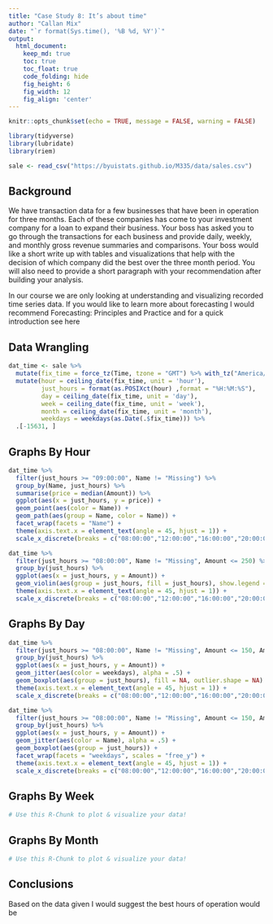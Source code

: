 ```yaml
---
title: "Case Study 8: It’s about time"
author: "Callan Mix"
date: "`r format(Sys.time(), '%B %d, %Y')`"
output:
  html_document:  
    keep_md: true
    toc: true
    toc_float: true
    code_folding: hide
    fig_height: 6
    fig_width: 12
    fig_align: 'center'
---
```


```r
knitr::opts_chunk$set(echo = TRUE, message = FALSE, warning = FALSE)
```

```r
library(tidyverse)
library(lubridate)
library(riem)

```

```r
sale <- read_csv("https://byuistats.github.io/M335/data/sales.csv")

```

## Background

We have transaction data for a few businesses that have been in operation for three months. Each of these companies has come to your investment company for a loan to expand their business. Your boss has asked you to go through the transactions for each business and provide daily, weekly, and monthly gross revenue summaries and comparisons. Your boss would like a short write up with tables and visualizations that help with the decision of which company did the best over the three month period. You will also need to provide a short paragraph with your recommendation after building your analysis.

In our course we are only looking at understanding and visualizing recorded time series data. If you would like to learn more about forecasting I would recommend Forecasting: Principles and Practice and for a quick introduction see here


## Data Wrangling

```r

dat_time <- sale %>% 
  mutate(fix_time = force_tz(Time, tzone = "GMT") %>% with_tz("America/Denver")) %>% 
  mutate(hour = ceiling_date(fix_time, unit = 'hour'),
         just_hours = format(as.POSIXct(hour) ,format = "%H:%M:%S"),
         day = ceiling_date(fix_time, unit = 'day'),
         week = ceiling_date(fix_time, unit = 'week'),
         month = ceiling_date(fix_time, unit = 'month'),
         weekdays = weekdays(as.Date(.$fix_time))) %>% 
  .[-15631, ]


```

## Graphs By Hour

```r

dat_time %>% 
  filter(just_hours >= "09:00:00", Name != "Missing") %>% 
  group_by(Name, just_hours) %>% 
  summarise(price = median(Amount)) %>% 
  ggplot(aes(x = just_hours, y = price)) +
  geom_point(aes(color = Name)) +
  geom_path(aes(group = Name, color = Name)) + 
  facet_wrap(facets = "Name") +
  theme(axis.text.x = element_text(angle = 45, hjust = 1)) +
  scale_x_discrete(breaks = c("08:00:00","12:00:00","16:00:00","20:00:00"))
```


```r

dat_time %>% 
  filter(just_hours >= "08:00:00", Name != "Missing", Amount <= 250) %>% 
  group_by(just_hours) %>% 
  ggplot(aes(x = just_hours, y = Amount)) +
  geom_violin(aes(group = just_hours, fill = just_hours), show.legend = FALSE) +
  theme(axis.text.x = element_text(angle = 45, hjust = 1)) +
  scale_x_discrete(breaks = c("08:00:00","12:00:00","16:00:00","20:00:00"))
```

## Graphs By Day

```r
dat_time %>% 
  filter(just_hours >= "08:00:00", Name != "Missing", Amount <= 150, Amount >=-150) %>%
  group_by(just_hours) %>% 
  ggplot(aes(x = just_hours, y = Amount)) +
  geom_jitter(aes(color = weekdays), alpha = .5) +
  geom_boxplot(aes(group = just_hours), fill = NA, outlier.shape = NA) +
  theme(axis.text.x = element_text(angle = 45, hjust = 1)) +
  scale_x_discrete(breaks = c("08:00:00","12:00:00","16:00:00","20:00:00"))
```

```r

dat_time %>% 
  filter(just_hours >= "08:00:00", Name != "Missing", Amount <= 150, Amount >=-150) %>%
  group_by(just_hours) %>% 
  ggplot(aes(x = just_hours, y = Amount)) +
  geom_jitter(aes(color = Name), alpha = .5) +
  geom_boxplot(aes(group = just_hours)) +
  facet_wrap(facets = "weekdays", scales = "free_y") +
  theme(axis.text.x = element_text(angle = 45, hjust = 1)) +
  scale_x_discrete(breaks = c("08:00:00","12:00:00","16:00:00","20:00:00"))
```
## Graphs By Week

```r
# Use this R-Chunk to plot & visualize your data!

```

## Graphs By Month

```r
# Use this R-Chunk to plot & visualize your data!

```

## Conclusions

Based on the data given I would suggest the best hours of operation would be
